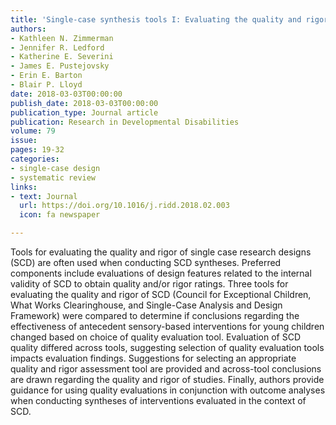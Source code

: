 ```yaml
---
title: 'Single-case synthesis tools I: Evaluating the quality and rigor of research on antecedent sensory-based interventions'
authors:
- Kathleen N. Zimmerman
- Jennifer R. Ledford
- Katherine E. Severini
- James E. Pustejovsky
- Erin E. Barton
- Blair P. Lloyd
date: 2018-03-03T00:00:00
publish_date: 2018-03-03T00:00:00
publication_type: Journal article
publication: Research in Developmental Disabilities
volume: 79
issue: 
pages: 19-32
categories:
- single-case design
- systematic review
links:
- text: Journal
  url: https://doi.org/10.1016/j.ridd.2018.02.003
  icon: fa newspaper

---
```



Tools for evaluating the quality and rigor of single case research designs (SCD) are often used when conducting SCD syntheses. Preferred components include evaluations of design features related to the internal validity of SCD to obtain quality and/or rigor ratings. Three tools for evaluating the quality and rigor of SCD (Council for Exceptional Children, What Works Clearinghouse, and Single-Case Analysis and Design Framework) were compared to determine if conclusions regarding the effectiveness of antecedent sensory-based interventions for young children changed based on choice of quality evaluation tool. Evaluation of SCD quality differed across tools, suggesting selection of quality evaluation tools impacts evaluation findings. Suggestions for selecting an appropriate quality and rigor assessment tool are provided and across-tool conclusions are drawn regarding the quality and rigor of studies. Finally, authors provide guidance for using quality evaluations in conjunction with outcome analyses when conducting syntheses of interventions evaluated in the context of SCD.

